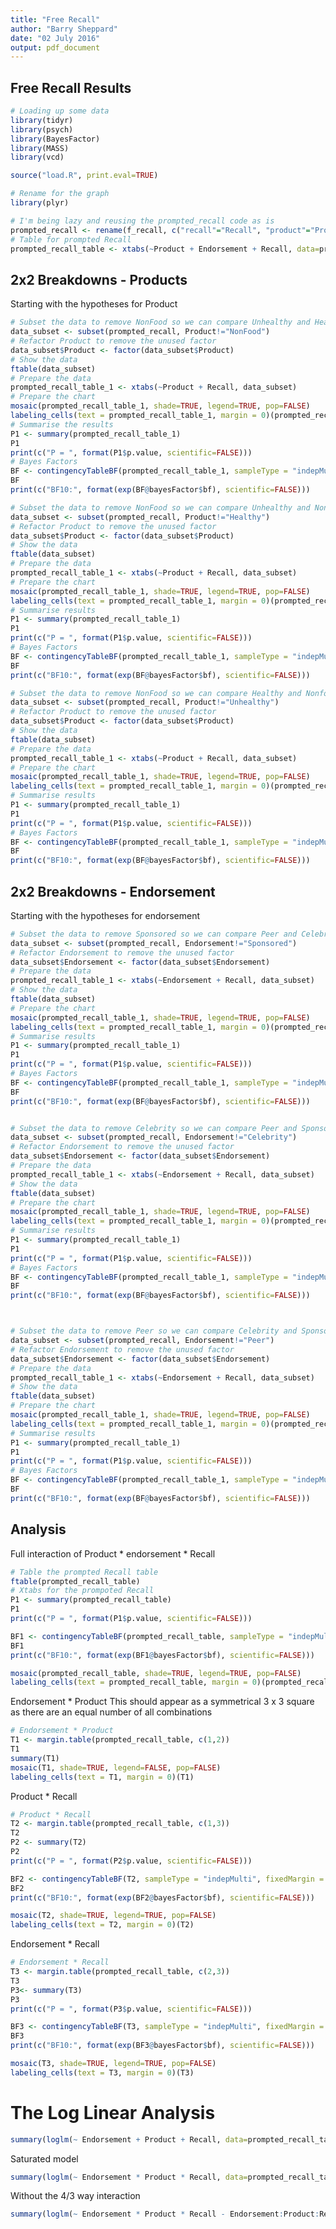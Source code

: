 ```yaml
---
title: "Free Recall"
author: "Barry Sheppard"
date: "02 July 2016"
output: pdf_document
---
```


## Free Recall Results

```r
# Loading up some data
library(tidyr)
library(psych)
library(BayesFactor)
library(MASS)
library(vcd)

source("load.R", print.eval=TRUE)

# Rename for the graph
library(plyr)

# I'm being lazy and reusing the prompted_recall code as is
prompted_recall <- rename(f_recall, c("recall"="Recall", "product"="Product", "endorse"="Endorsement"))
# Table for prompted Recall
prompted_recall_table <- xtabs(~Product + Endorsement + Recall, data=prompted_recall)
```

## 2x2 Breakdowns - Products
Starting with the hypotheses for Product

```r

# Subset the data to remove NonFood so we can compare Unhealthy and Healthy 
data_subset <- subset(prompted_recall, Product!="NonFood")
# Refactor Product to remove the unused factor
data_subset$Product <- factor(data_subset$Product)
# Show the data
ftable(data_subset)
# Prepare the data
prompted_recall_table_1 <- xtabs(~Product + Recall, data_subset)
# Prepare the chart
mosaic(prompted_recall_table_1, shade=TRUE, legend=TRUE, pop=FALSE)
labeling_cells(text = prompted_recall_table_1, margin = 0)(prompted_recall_table_1)
# Summarise the results
P1 <- summary(prompted_recall_table_1)
P1
print(c("P = ", format(P1$p.value, scientific=FALSE)))
# Bayes Factors
BF <- contingencyTableBF(prompted_recall_table_1, sampleType = "indepMulti", fixedMargin = "rows")
BF
print(c("BF10:", format(exp(BF@bayesFactor$bf), scientific=FALSE)))

# Subset the data to remove NonFood so we can compare Unhealthy and Nonfood
data_subset <- subset(prompted_recall, Product!="Healthy")
# Refactor Product to remove the unused factor
data_subset$Product <- factor(data_subset$Product)
# Show the data
ftable(data_subset)
# Prepare the data
prompted_recall_table_1 <- xtabs(~Product + Recall, data_subset)
# Prepare the chart
mosaic(prompted_recall_table_1, shade=TRUE, legend=TRUE, pop=FALSE)
labeling_cells(text = prompted_recall_table_1, margin = 0)(prompted_recall_table_1)
# Summarise results 
P1 <- summary(prompted_recall_table_1)
P1
print(c("P = ", format(P1$p.value, scientific=FALSE)))
# Bayes Factors
BF <- contingencyTableBF(prompted_recall_table_1, sampleType = "indepMulti", fixedMargin = "rows")
BF
print(c("BF10:", format(exp(BF@bayesFactor$bf), scientific=FALSE)))

# Subset the data to remove NonFood so we can compare Healthy and Nonfood
data_subset <- subset(prompted_recall, Product!="Unhealthy")
# Refactor Product to remove the unused factor
data_subset$Product <- factor(data_subset$Product)
# Show the data
ftable(data_subset)
# Prepare the data
prompted_recall_table_1 <- xtabs(~Product + Recall, data_subset)
# Prepare the chart
mosaic(prompted_recall_table_1, shade=TRUE, legend=TRUE, pop=FALSE)
labeling_cells(text = prompted_recall_table_1, margin = 0)(prompted_recall_table_1)
# Summarise results 
P1 <- summary(prompted_recall_table_1)
P1
print(c("P = ", format(P1$p.value, scientific=FALSE)))
# Bayes Factors
BF <- contingencyTableBF(prompted_recall_table_1, sampleType = "indepMulti", fixedMargin = "rows")
BF
print(c("BF10:", format(exp(BF@bayesFactor$bf), scientific=FALSE)))

```


## 2x2 Breakdowns - Endorsement
Starting with the hypotheses for endorsement

```r
# Subset the data to remove Sponsored so we can compare Peer and Celebrity 
data_subset <- subset(prompted_recall, Endorsement!="Sponsored")
# Refactor Endorsement to remove the unused factor
data_subset$Endorsement <- factor(data_subset$Endorsement)
# Prepare the data
prompted_recall_table_1 <- xtabs(~Endorsement + Recall, data_subset)
# Show the data
ftable(data_subset)
# Prepare the chart
mosaic(prompted_recall_table_1, shade=TRUE, legend=TRUE, pop=FALSE)
labeling_cells(text = prompted_recall_table_1, margin = 0)(prompted_recall_table_1)
# Summarise results 
P1 <- summary(prompted_recall_table_1)
P1
print(c("P = ", format(P1$p.value, scientific=FALSE)))
# Bayes Factors
BF <- contingencyTableBF(prompted_recall_table_1, sampleType = "indepMulti", fixedMargin = "rows")
BF
print(c("BF10:", format(exp(BF@bayesFactor$bf), scientific=FALSE)))


# Subset the data to remove Celebrity so we can compare Peer and Sponsored 
data_subset <- subset(prompted_recall, Endorsement!="Celebrity")
# Refactor Endorsement to remove the unused factor
data_subset$Endorsement <- factor(data_subset$Endorsement)
# Prepare the data
prompted_recall_table_1 <- xtabs(~Endorsement + Recall, data_subset)
# Show the data
ftable(data_subset)
# Prepare the chart
mosaic(prompted_recall_table_1, shade=TRUE, legend=TRUE, pop=FALSE)
labeling_cells(text = prompted_recall_table_1, margin = 0)(prompted_recall_table_1)
# Summarise results 
P1 <- summary(prompted_recall_table_1)
P1
print(c("P = ", format(P1$p.value, scientific=FALSE)))
# Bayes Factors
BF <- contingencyTableBF(prompted_recall_table_1, sampleType = "indepMulti", fixedMargin = "rows")
BF
print(c("BF10:", format(exp(BF@bayesFactor$bf), scientific=FALSE)))



# Subset the data to remove Peer so we can compare Celebrity and Sponsored
data_subset <- subset(prompted_recall, Endorsement!="Peer")
# Refactor Endorsement to remove the unused factor
data_subset$Endorsement <- factor(data_subset$Endorsement)
# Prepare the data
prompted_recall_table_1 <- xtabs(~Endorsement + Recall, data_subset)
# Show the data
ftable(data_subset)
# Prepare the chart
mosaic(prompted_recall_table_1, shade=TRUE, legend=TRUE, pop=FALSE)
labeling_cells(text = prompted_recall_table_1, margin = 0)(prompted_recall_table_1)
# Summarise results 
P1 <- summary(prompted_recall_table_1)
P1
print(c("P = ", format(P1$p.value, scientific=FALSE)))
# Bayes Factors
BF <- contingencyTableBF(prompted_recall_table_1, sampleType = "indepMulti", fixedMargin = "rows")
BF
print(c("BF10:", format(exp(BF@bayesFactor$bf), scientific=FALSE)))

```


## Analysis

Full interaction of Product * endorsement * Recall

```r

# Table the prompted Recall table
ftable(prompted_recall_table)
# Xtabs for the prompoted Recall
P1 <- summary(prompted_recall_table)
P1
print(c("P = ", format(P1$p.value, scientific=FALSE)))

BF1 <- contingencyTableBF(prompted_recall_table, sampleType = "indepMulti", fixedMargin = "rows")
BF1
print(c("BF10:", format(exp(BF1@bayesFactor$bf), scientific=FALSE)))

mosaic(prompted_recall_table, shade=TRUE, legend=TRUE, pop=FALSE)
labeling_cells(text = prompted_recall_table, margin = 0)(prompted_recall_table)
```

Endorsement * Product
This should appear as a symmetrical 3 x 3 square as there are an equal number of all combinations

```r
# Endorsement * Product
T1 <- margin.table(prompted_recall_table, c(1,2)) 
T1
summary(T1)
mosaic(T1, shade=TRUE, legend=FALSE, pop=FALSE)
labeling_cells(text = T1, margin = 0)(T1)
```


Product * Recall

```r

# Product * Recall
T2 <- margin.table(prompted_recall_table, c(1,3)) 
T2
P2 <- summary(T2)
P2
print(c("P = ", format(P2$p.value, scientific=FALSE)))

BF2 <- contingencyTableBF(T2, sampleType = "indepMulti", fixedMargin = "rows")
BF2
print(c("BF10:", format(exp(BF2@bayesFactor$bf), scientific=FALSE)))

mosaic(T2, shade=TRUE, legend=TRUE, pop=FALSE)
labeling_cells(text = T2, margin = 0)(T2)

```


Endorsement * Recall

```r
# Endorsement * Recall
T3 <- margin.table(prompted_recall_table, c(2,3)) 
T3
P3<- summary(T3)
P3
print(c("P = ", format(P3$p.value, scientific=FALSE)))

BF3 <- contingencyTableBF(T3, sampleType = "indepMulti", fixedMargin = "rows")
BF3
print(c("BF10:", format(exp(BF3@bayesFactor$bf), scientific=FALSE)))

mosaic(T3, shade=TRUE, legend=TRUE, pop=FALSE)
labeling_cells(text = T3, margin = 0)(T3)
```

# The Log Linear Analysis

```r
summary(loglm(~ Endorsement + Product + Recall, data=prompted_recall_table))
```

Saturated model

```r
summary(loglm(~ Endorsement * Product * Recall, data=prompted_recall_table))
```

Without the 4/3 way interaction

```r
summary(loglm(~ Endorsement * Product * Recall - Endorsement:Product:Recall, data=prompted_recall_table))
```

